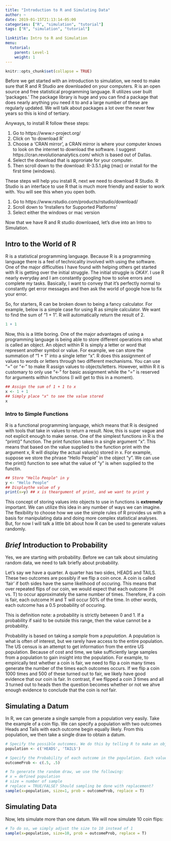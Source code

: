 ---
title: "Introduction to R and Simulating Data"
author: ~
date: 2019-01-15T21:13:14-05:00
categories: ["R", "simulation", "tutorial"]
tags: ["R", "simulation", "tutorial"]

linktitle: Intro to R and Simulation
menu:
  tutorial:
    parent: Level-1
    weight: 1
---

```{r setup, include=FALSE}
knitr::opts_chunk$set(collapse = TRUE)
```

Before we get started with an introduction to simulation, we need to make sure that R and R Studio are downloaded on your computers. 
R is an open source and free statistical programming language. 
R utilizes user built 'packages.'
The package library is huge and you can find a package that does nearly anything you need it to and a large number of these are regularly updated. 
We will talk about packages a lot over the never few years so this is kind of tertiary.

Anyways, to install R follow these steps:

1. Go to https://www.r-project.org/
2. Click on 'to download R'
3. Choose a 'CRAN mirror', a CRAN mirror is where your computer knows to look on the internet to download the software. I suggest https://cran.revolutionanalytics.com/ which is based out of Dallas. 
4. Select the download that is approriate for your computer.
5. Then scroll down to the download: R-3.5.1.pkg (mac) or install for the first time (windows).

These steps will help you install R, next we need to download R Studio. 
R Studio is an interface to use R that is much more friendly and easier to work with. 
You will see this when you open both.

1. Go to https://www.rstudio.com/products/rstudio/download/
2. Scroll down to 'Installers for Supported Platforms' 
3. Select either the windows or mac version

Now that we have R and R studio downloaed, let's dive into an Intro to Simulation.

## Intro to the World of R

R is a statistical programming language.
Because R is a programming language there is a feel of technicality involved with using the software.
One of the major difficulties I have found with helping others get started with R is getting over the initial struggle.
The initial struggle is *OKAY*.
I use R nearly everyday and I am constantly googling how to solve errors and complete my tasks. 
Basically, I want to convey that it's perfectly normal to constantly get error messages and then ask the world of google how to fix your error. 

So, for starters, R can be broken down to being a fancy calculator.
For example, below is a simple case for using R as simple calculator.
We want to find the sum of "1 + 1". 
R will automatically return the result of 2.

```{r}
1 + 1
```

Now, this is a little boring.
One of the major advantages of using a programming language is being able to store different operations into what is called an object.
An object within R is simply a letter or word that represent another symbol or value.
For example, we can store the summation of "1 + 1" into a single letter "x". 
R does this assignment of values to words or letters through two different mechanisms.
You can use "=" or "<-" to make R assign values to objects/letters. 
However, within R it is customary to only use "<-" for basic assignment while the "=" is reserved for arguments within functions (I will get to this in a moment).

```{r}
## Assign the sum of 1 + 1 to x
x <- 1 + 1
## Simply place "x" to see the value stored
x 
```

### Intro to Simple Functions

R is a functional programming language, which means that R is designed with tools that take in values to return a result.
Now, this is super vague and not explicit enough to make sense. 
One of the simplest functions in R is the "print()" function.
The print function takes in a single argument "x". 
This means that based on the value supplied to the function print with the argument x, R will display the actual value(s) stored in x. 
For example, suppose we store the phrase "Hello People" in the object "y".
We can use the print() function to see what the value of "y" is when supplied to the functin.

```{r}
## Store "Hello People" in y
y <- "Hello People"
## Displaythe value of y
print(x=y) ## x is theargument of print, and we want to print y
```
 
This concept of storing values into objects to use in functions is **extremely** important. 
We can utilize this idea in any number of ways we can imagine.
The flexibility to choose how we use the simple rules of R provides us with a basis for manipulating data and doing more complex statistical analyses.
But, for now I will talk a little bit about how R can be used to generate values randomly.

## *Brief* Introduction to Probability

Yes, we are starting with probability. 
Before we can talk about simulating random data, we need to talk briefly about probability.

Let's say we have a quarter. 
A quarter has two sides, HEADS and TAILS.
These two outcomes are possibly if we flip a coin once. 
A coin is called 'fair' if both sides have the same likelihood of occuring. 
This means that over repeated flips of our coin, we would expect that each outcome (H vs. T) to occur approximately the same number of times. 
Therefore, if a coin is fair, each outcome H and T will occur 50\% of the time.
In other words, each outcome has a 0.5 probability of occuring.

This is definition note: a probability is strictly between 0 and 1. If a probability if said to be outside this range, then the value cannot be a probability. 

Probability is based on taking a *sample* from a *population*. 
A population is what is often of interest, but we rarely have access to the entire population. 
The US census is an attempt to get information from the entire US population. 
Because of cost and time, we take sufficiently large samples from a population to gain insight into the population.
For example, to empirically test whether a coin is fair, we need to flip a coin many times generate the number of the times each outcomes occurs. 
If we flip a coin 1000 times and 500 of these turned out to fair, we likely have good evidence that our coin is fair. 
In contrast, if we flipped a coin 3 times and all 3 turned out to heads then the question becomes whether or not we ahve enough evidence to conclude that the coin is *not* fair.

## Simulating a Datum

In R, we can generate a single sample from a population very easily. 
Take the example of a coin flip.
We can specify a population with two outcomes Heads and Tails with each outcome begin equally likely.
From this population, we then take a single draw to obtain a datum.

```{r datum-sim}

# Specify the possible outcomes. We do this by telling R to make an object with two values inside. This is done by using the command  c(.). Values within the () are stuck together
population <- c('HEADS', 'TAILS')

# Specify the Probability of each outcome in the population. Each value in the c(.) must align with the corresponding outcome in the population object. 
outcomeProb <- c(.5, .5)

# To generate the random draw, we use the following:
# x = defined population
# size = number of sample 
# replace = TRUE/FALSE? Should sampling be done with replacement?
sample(x=population, size=1, prob = outcomeProb, replace = T)

```

## Simulating Data

Now, lets simulate more than one datum. We will now simulate 10 coin flips:

```{r}
# To do so, we simply adjust the size to 10 instead of 1
sample(x=population, size=10, prob = outcomeProb, replace = T)

```

